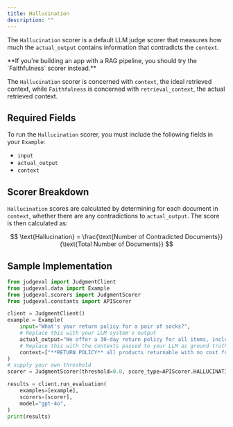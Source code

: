 ```yaml
---
title: Hallucination
description: ""
---
```


The `Hallucination` scorer is a default LLM judge scorer that measures how much the `actual_output` contains information that contradicts the `context`.

<Note>
**If you're building an app with a RAG pipeline, you should try the `Faithfulness` scorer instead.**
 
The `Hallucination` scorer is concerned with `context`, the ideal retrieved context, while `Faithfulness` is concerned with `retrieval_context`, the actual retrieved context. 
</Note>

## Required Fields

To run the `Hallucination` scorer, you must include the following fields in your `Example`:
- `input`
- `actual_output`
- `context`

## Scorer Breakdown

`Hallucination` scores are calculated by determining for each document in `context`, whether there are any contradictions to `actual_output`. 
The score is then calculated as:

$$
\text{Hallucination} = \frac{\text{Number of Contradicted Documents}}{\text{Total Number of Documents}}
$$

## Sample Implementation

```python hallucination.py
from judgeval import JudgmentClient
from judgeval.data import Example
from judgeval.scorers import JudgmentScorer
from judgeval.constants import APIScorer

client = JudgmentClient()
example = Example(
    input="What's your return policy for a pair of socks?",
    # Replace this with your LLM system's output
    actual_output="We offer a 30-day return policy for all items, including socks!",
    # Replace this with the contexts passed to your LLM as ground truth
    context=["**RETURN POLICY** all products returnable with no cost for 30-days after purchase (receipt required)."]
)
# supply your own threshold
scorer = JudgmentScorer(threshold=0.8, score_type=APIScorer.HALLUCINATION)

results = client.run_evaluation(
    examples=[example],
    scorers=[scorer],
    model="gpt-4o",
)
print(results)
```
